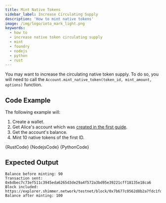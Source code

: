 ```yaml
---
title: Mint Native Tokens
sidebar_label: Increase Circulating Supply
description: 'How to mint native tokens'
image: /img/logo/iota_mark_light.png
keywords:
  - how to
  - increase native token circulating supply
  - mint
  - foundry
  - nodejs
  - python
  - rust
---
```



You may want to increase the circulating native token supply. To do so, you will need to call the
`Account.mint_native_token(token_id, mint_amount, options)` function.

## Code Example

The following example will:

1. Create a wallet.
2. Get Alice's account which was [created in the first guide](../accounts-and-addresses/create-account.mdx).
3. Get the account's balance.
4. Mint 10 native tokens of the first ID.

<Tabs groupId='language'>
  <TabItem value='rust' label='Rust'>
    <CodeBlock className='language-rust'>{RustCode}</CodeBlock>
  </TabItem>
  <TabItem value='nodejs' label='Nodejs'>
    <CodeBlock className='language-typescript'>{NodejsCode}</CodeBlock>
  </TabItem>
  <TabItem value='python' label='Python'>
    <CodeBlock className='language-python'>{PythonCode}</CodeBlock>
  </TabItem>
</Tabs>

## Expected Output

```
Balance before minting: 90
Transaction sent: 0x6dbec7c73ef511c3945eda6265d3de29a4f572a3bd95e39221cff18135e18ca6
Block included: https://explorer.shimmer.network/testnet/block/0x7b677c0562d8b2a7fdc1fd6182bb6364af517d41ec38a9dab9b29a1c7422f574
Balance after minting: 100
```
